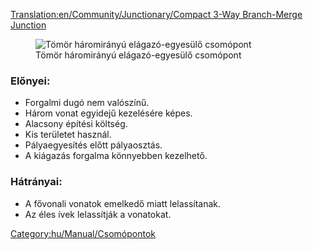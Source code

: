 [[Translation:en/Community/Junctionary/Compact 3-Way Branch-Merge Junction]]
{{hu/Community/Junctionary/Csomópontmenü}}

[[File:en/Community/Junctionary/6x8 3 Way Split before Merge Junction.png|frame|none|Tömör háromirányú elágazó-egyesülő csomópont]]

===Előnyei:===
*Forgalmi dugó nem valószínű.
*Három vonat egyidejű kezelésére képes.
*Alacsony építési költség.
*Kis területet használ.
*Pályaegyesítés előtt pályaosztás.
*A kiágazás forgalma könnyebben kezelhető.
===Hátrányai:===
*A fővonali vonatok emelkedő miatt lelassítanak.
*Az éles ívek lelassítják a vonatokat.

[[Category:hu/Manual/Csomópontok]]